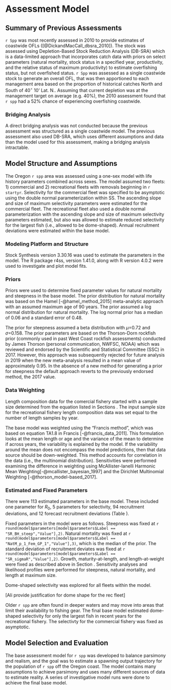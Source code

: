 # Assessment Model

## Summary of Previous Assessments 

`r Spp` was most recently assessed in 2010 to provide estimates of coastwide OFLs ([@DickandMacCall_dbsra_2010]). The stock was assessed using Depletion-Based Stock Reduction Analysis (DB-SRA) which is a data-limited approach that incorporates catch data with priors on select parameters (natural mortality, stock status in a specified year, productivity, and the relative status of maximum productivity) to estimate overfishing status, but not overfished status. `r Spp` was assessed as a single coastwide stock to generate an overall OFL, that was then apportioned to each management area based on the proportion of historical catches North and South of 40$^\circ$ 10' Lat. N.. Assuming that current depletion was at the management target on average (e.g. 40%), the 2010 assessment found that `r spp` had a 52% chance of experiencing overfishing coastwide. 

### Bridging Analysis

A direct bridging analysis was not conducted because the previous assessment was structured as a single coastwide model. The previous assessment also used DB-SRA, which uses different assumptions and data than the model used for this assessment, making a bridging analysis intractable.  


## Model Structure and Assumptions

The Oregon `r spp` area was assessed using a one-sex model with life history parameters combined across sexes.  The model assumed two fleets: 1) commercial and 2) recreational fleets with removals beginning in `r startyr`. Selectivity for the commercial fleet was specified to be asymptotic using the double normal parameterization within SS. The ascending slope and size of maximum selectivity parameters were estimated for the commercial fleet.  The recreational fleet also used a double normal parameterization with the ascending slope and size of maximum selectivity parameters estimated, but also was allowed to estimate reduced selectivity for the largest fish (i.e., allowed to be dome-shaped).  Annual recruitment deviations were estimated within the base model.

### Modeling Platform and Structure

Stock Synthesis version 3.30.16 was used to estimate the parameters in the model. The R package r4ss, version 1.41.0, along with R version 4.0.2 were used to investigate and plot model fits. 

### Priors

Priors were used to determine fixed parameter values for natural mortality and steepness in the base model.  The prior distribution for natural mortality was based on the Hamel [-@hamel_method_2015] meta-analytic approach with an assumed maximum age of 90 years. The prior assumed a log normal distribution for natural mortality. The log normal prior has a median of 0.06 and a standard error of 0.48. 

The prior for steepness assumed a beta distribution with $\mu$=0.72 and $\sigma$=0.158. The prior parameters are based on the Thorson-Dorn rockfish prior (commonly used in past West Coast rockfish assessments) conducted by James Thorson (personal communication, NWFSC, NOAA) which was reviewed and endorsed by the Scientific and Statistical Committee (SSC) in 2017. However, this approach was subsequently rejected for future analysis in 2019 when the new meta-analysis resulted in a mean value of approximately 0.95. In the absence of a new method for generating a prior for steepness the default approach reverts to the previously endorsed method, the 2017 value.

### Data Weighting

Length composition data for the comercial fishery started with a sample size determined from the equation listed in Sections \ref{commercial-fishery}. The input sample size for the recreational fishery length composition data was set equal to the number of length samples by year.   

The base  model was weighted using the "Francis method", which was based on equation TA1.8 in Francis [-@francis_data_2011]. This formulation looks at the mean length or age and the variance of the mean to determine if across years, the variability is explained by the model. If the variability around the mean does not encompass the model predictions, then that data source should be down-weighted. This method accounts for correlation in the data (i.e., the multinomial distribution). Sensitivities were performed examining the difference in weighting using McAllister-Ianelli Harmonic Mean Weighting[-@mcallister_bayesian_1997] and the Dirichlet Multinomial Weighting [-@thorson_model-based_2017].

### Estimated and Fixed Parameters

There were 113 estimated parameters in the base model. These included one parameter for $R_0$, 5 parameters for selectivity, 94 recruitment deviations, and 12 forecast recruitment deviations (Table \ref{tab:params}).

Fixed parameters in the model were as follows. Steepness was fixed at `r round(model$parameters[model$parameters$Label == "SR_BH_steep","Value"],2)`. Natural mortality was fixed at `r round(model$parameters[model$parameters$Label == "NatM_p_1_Fem_GP_1","Value"],3)`, which is the median of the prior.  The standard deviation of recruitment deviates was fixed at `r round(model$parameters[model$parameters$Label == "SR_sigmaR","Value"],2)`. Growth, maturity-at-length, and length-at-weight were fixed as described above in Section \ref{data}. Sensitivity analyses and likelihood profiles were performed for steepness, natural mortality, and length at maximum size. 

Dome-shaped selectivity was explored for all fleets within the model. 

[Ali provide justification for dome shape for the rec fleet]

Older `r spp` are often found in deeper waters and may move into areas that limit their availability to fishing gear. The final base model estimated dome-shaped selectivity for only the largest fish in recent years for the recreational fishery.  The selectivty for the commercial fishery was fixed as asymptotic.


## Model Selection and Evaluation

The base assessment model for `r spp` was developed to balance parsimony and realism, and the goal was to estimate a spawning output trajectory for the population of `r spp` off the Oregon coast. The model contains many assumptions to achieve parsimony and uses many different sources of data to estimate reality. A series of investigative model runs were done to achieve the final base model.

